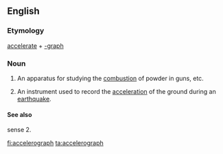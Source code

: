 ==English==

===Etymology===
[[accelerate]] + [[-graph]]

===Noun===
{{en-noun}}

# {{military}} An apparatus for studying the [[combustion]] of powder in guns, etc.
# {{geology}} An instrument used to record the [[acceleration]] of the ground during an [[earthquake]].

====See also====
sense 2. {{pedialite}}

[[fi:accelerograph]]
[[ta:accelerograph]]